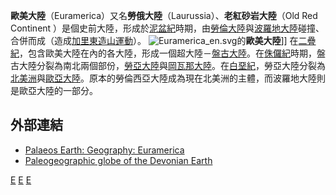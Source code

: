 '''歐美大陸'''（Euramerica）又名'''勞俄大陸'''（Laurussia）、'''老紅砂岩大陸'''（Old Red Continent ）是個史前大陸，形成於[[泥盆紀|泥盆紀]]時期，由[[勞倫大陸|勞倫大陸]]與[[波羅地大陸|波羅地大陸]]碰撞、合併而成（造成[[加里東造山運動|加里東造山運動]]）。
[[File:Euramerica_en.svg|thumb]]的'''歐美大陸''']]
在[[二疊紀|二疊紀]]，包含歐美大陸在內的各大陸，形成一個超大陸－[[盤古大陸|盤古大陸]]。在[[侏儸紀|侏儸紀]]時期，盤古大陸分裂為南北兩個部份，[[勞亞大陸|勞亞大陸]]與[[岡瓦那大陸|岡瓦那大陸]]。在[[白堊紀|白堊紀]]，勞亞大陸分裂為[[北美洲|北美洲]]與[[歐亞大陸|歐亞大陸]]。原本的勞倫西亞大陸成為現在北美洲的主體，而波羅地大陸則是歐亞大陸的一部分。

==外部連結==
*[https://web.archive.org/web/20060620034942/http://www.palaeos.com/Earth/Geography/Euramerica.html Palaeos Earth: Geography: Euramerica]
*[https://web.archive.org/web/20171203122738/http://jan.ucc.nau.edu/~rcb7/Devonian.html Paleogeographic globe of the Devonian Earth]

[[Category:古大陸|E]]
[[Category:超大陸|E]]
[[Category:古生代|E]]
{{Geol-stub}}
{{洲|state=uncollapsed}}